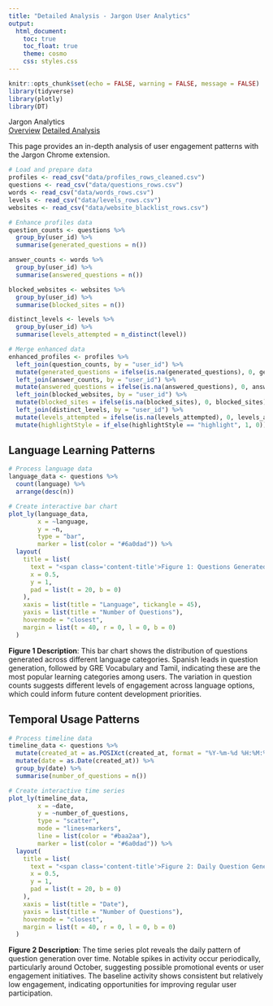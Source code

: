 ```yaml
---
title: "Detailed Analysis - Jargon User Analytics"
output: 
  html_document:
    toc: true
    toc_float: true
    theme: cosmo
    css: styles.css
---
```


```r
knitr::opts_chunk$set(echo = FALSE, warning = FALSE, message = FALSE)
library(tidyverse)
library(plotly)
library(DT)
```

```{=html}
<div class="nav-header">
  <div class="nav-title">Jargon Analytics</div>
  <div class="nav-links">
    <a href="index.html" class="nav-inactive">Overview</a>
    <a href="analysis.html" class="nav-active">Detailed Analysis</a>
  </div>
</div>
```

This page provides an in-depth analysis of user engagement patterns with the Jargon Chrome extension. 


```r
# Load and prepare data
profiles <- read_csv("data/profiles_rows_cleaned.csv")
questions <- read_csv("data/questions_rows.csv")
words <- read_csv("data/words_rows.csv")
levels <- read_csv("data/levels_rows.csv")
websites <- read_csv("data/website_blacklist_rows.csv")

# Enhance profiles data
question_counts <- questions %>%
  group_by(user_id) %>%
  summarise(generated_questions = n())

answer_counts <- words %>%
  group_by(user_id) %>%
  summarise(answered_questions = n())

blocked_websites <- websites %>%
  group_by(user_id) %>%
  summarise(blocked_sites = n())

distinct_levels <- levels %>%
  group_by(user_id) %>%
  summarise(levels_attempted = n_distinct(level))

# Merge enhanced data
enhanced_profiles <- profiles %>%
  left_join(question_counts, by = "user_id") %>%
  mutate(generated_questions = ifelse(is.na(generated_questions), 0, generated_questions)) %>%
  left_join(answer_counts, by = "user_id") %>%
  mutate(answered_questions = ifelse(is.na(answered_questions), 0, answered_questions)) %>%
  left_join(blocked_websites, by = "user_id") %>%
  mutate(blocked_sites = ifelse(is.na(blocked_sites), 0, blocked_sites)) %>%
  left_join(distinct_levels, by = "user_id") %>%
  mutate(levels_attempted = ifelse(is.na(levels_attempted), 0, levels_attempted)) %>%
  mutate(highlightStyle = if_else(highlightStyle == "highlight", 1, 0))
```

## Language Learning Patterns

```r
# Process language data
language_data <- questions %>%
  count(language) %>%
  arrange(desc(n))

# Create interactive bar chart
plot_ly(language_data,
        x = ~language,
        y = ~n,
        type = "bar",
        marker = list(color = "#6a0dad")) %>%
  layout(
    title = list(
      text = "<span class='content-title'>Figure 1: Questions Generated by Language Category</span>",
      x = 0.5,
      y = 1,
      pad = list(t = 20, b = 0)
    ),
    xaxis = list(title = "Language", tickangle = 45),
    yaxis = list(title = "Number of Questions"),
    hovermode = "closest",
    margin = list(t = 40, r = 0, l = 0, b = 0)
  )
```

**Figure 1 Description**: This bar chart shows the distribution of questions generated across different language categories. Spanish leads in question generation, followed by GRE Vocabulary and Tamil, indicating these are the most popular learning categories among users. The variation in question counts suggests different levels of engagement across language options, which could inform future content development priorities.

## Temporal Usage Patterns

```r
# Process timeline data
timeline_data <- questions %>%
  mutate(created_at = as.POSIXct(created_at, format = "%Y-%m-%d %H:%M:%OS", tz = "UTC")) %>%
  mutate(date = as.Date(created_at)) %>%
  group_by(date) %>%
  summarise(number_of_questions = n())

# Create interactive time series
plot_ly(timeline_data,
        x = ~date,
        y = ~number_of_questions,
        type = "scatter",
        mode = "lines+markers",
        line = list(color = "#baa2aa"),
        marker = list(color = "#6a0dad")) %>%
  layout(
    title = list(
      text = "<span class='content-title'>Figure 2: Daily Question Generation Activity</span>",
      x = 0.5,
      y = 1,
      pad = list(t = 20, b = 0)
    ),
    xaxis = list(title = "Date"),
    yaxis = list(title = "Number of Questions"),
    hovermode = "closest",
    margin = list(t = 40, r = 0, l = 0, b = 0)
  )
```

**Figure 2 Description**: The time series plot reveals the daily pattern of question generation over time. Notable spikes in activity occur periodically, particularly around October, suggesting possible promotional events or user engagement initiatives. The baseline activity shows consistent but relatively low engagement, indicating opportunities for improving regular user participation.
